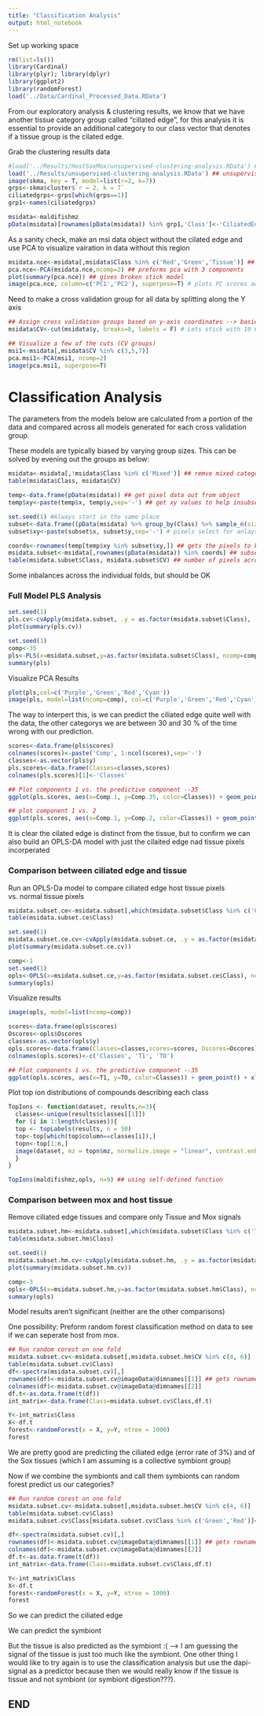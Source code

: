 ```yaml
---
title: "Classification Analysis"
output: html_notebook
---
```


Set up working space

```r
rm(list=ls())
library(Cardinal)
library(plyr); library(dplyr)
library(ggplot2)
library(randomForest)
load('../Data/Cardinal_Processed_Data.RData')
```


From our exploratory analysis & clustering results, we know that we have another tissue category group called "cillated edge", for this analysis it is essential to provide an additional category to our class vector that denotes if a tissue group is the cilated edge. 

Grab the clustering results data
```r
#load('../Results/HostSoxMox/unsupervised-clustering-analysis.RData') ## unsupervised clustering
load('../Results/unsupervised-clustering-analysis.RData') ## unsupervised clustering
image(skma, key = T, model=list(r=2, k=7))
grps<-skma$cluster$`r = 2, k = 7`
ciliatedgrps<-grps[which(grps==1)]
grp1<-names(ciliatedgrps)

msidata<-maldifishmz
pData(msidata)[rownames(pData(msidata)) %in% grp1,'Class']<-'CiliatedEdge'
```

As a sanity check, make an msi data object without the cilated edge and use PCA to visualize vairation in data without this region 
```r
msidata.nce<-msidata[,msidata$Class %in% c('Red','Green','Tissue')] ## selects only for the red, green, tissue calls
pca.nce<-PCA(msidata.nce,ncomp=2) ## preforms pca with 3 components
plot(summary(pca.nce)) ## gives broken stick model
image(pca.nce, column=c('PC1','PC2'), superpose=T) # plots PC scores across image
```

Need to make a cross validation group for all data by splitting along the Y axis 
```r
## Assign cross validation groups based on y-axis coordinates --> basically each filiament(?) will be it's own CV group more or less 
msidata$CV<-cut(msidata$y, breaks=8, labels = F) # Lets stick with 10 CV groups

## Visualize a few of the cuts (CV groups)
msi1<-msidata[,msidata$CV %in% c(3,5,7)]
pca.msi1<-PCA(msi1, ncomp=2)
image(pca.msi1, superpose=T)
```

# Classification Analysis 
The parameters from the models below are calculated from a portion of the data and compared across all models generated for each cross validation group. 

These models are typically biased by varying group sizes. This can be solved by evening out the groups as below: 

```r
msidata<-msidata[,!msidata$Class %in% c('Mixed')] ## remve mixed category 
table(msidata$Class, msidata$CV)

temp<-data.frame(pData(msidata)) ## get pixel data out from object
temp$xy<-paste(temp$x, temp$y,sep='-') ## get xy values to help insubsetting

set.seed(1) #Always start in the same place
subset<-data.frame((pData(msidata) %>% group_by(Class) %>% sample_n(size=700,replace = F))) ## randomly select 700 pixels for each group
subset$xy<-paste(subset$x, subset$y,sep='-') # pixels select for anlaysis 

coords<-rownames(temp[temp$xy %in% subset$xy,]) ## gets the pixels to keep
msidata.subset<-msidata[,rownames(pData(msidata)) %in% coords] ## subsets data
table(msidata.subset$Class, msidata.subset$CV) ## number of pixels across cv folds
```

Some inbalances across the individual folds, but should be OK

### Full Model PLS Analysis 

```r
set.seed(1)
pls.cv<-cvApply(msidata.subset, .y = as.factor(msidata.subset$Class), .fun = "PLS", ncomp = 1:40, keep.Xnew = FALSE, .fold=CV)
plot(summary(pls.cv))
```

```r
set.seed(1)
comp<-35
pls<-PLS(x=msidata.subset,y=as.factor(msidata.subset$Class), ncomp=comp)
summary(pls)
```

Visualize PCA Results 

```r
plot(pls,col=c('Purple','Green','Red','Cyan'))
image(pls, model=list(ncomp=comp), col=c('Purple','Green','Red','Cyan'))
```
The way to interpert this, is we can predict the ciliated edge quite well with the data, the other categorys we are between 30 and 30 % of the time wrong with our prediction. 

```r
scores<-data.frame(pls$scores)
colnames(scores)<-paste('Comp', 1:ncol(scores),sep='-')
classes<-as.vector(pls$y)
pls.scores<-data.frame(Classes=classes,scores)
colnames(pls.scores)[1]<-'Classes'

## Plot components 1 vs. the predictive component --35
ggplot(pls.scores, aes(x=Comp.1, y=Comp.35, color=Classes)) + geom_point() + xlab('Component 1') + ylab('Component 35') + scale_color_manual(values=c('Purple','Green','Red','Cyan'))

## plot component 1 vs. 2
ggplot(pls.scores, aes(x=Comp.1, y=Comp.2, color=Classes)) + geom_point() + xlab('Component 1') + ylab('Component 2') + scale_color_manual(values=c('Purple','Green','Red','Cyan'))
```

It is clear the cilated edge is distinct from the tissue, but to confirm we can also build an OPLS-DA model with just the cilaited edge nad tissue pixels incorperated


### Comparison between ciliated edge and tissue 

Run an OPLS-Da model to compare ciliated edge host tissue pixels vs. normal tissue pixels 

```r
msidata.subset.ce<-msidata.subset[,which(msidata.subset$Class %in% c('CiliatedEdge','Tissue'))]
table(msidata.subset.ce$Class)
```

```r
set.seed(1)
msidata.subset.ce.cv<-cvApply(msidata.subset.ce, .y = as.factor(msidata.subset.ce$Class), .fun = "OPLS", ncomp = 1:20, keep.Xnew = FALSE, .fold=CV)
plot(summary(msidata.subset.ce.cv))
```

```r
comp<-1
set.seed(1)
opls<-OPLS(x=msidata.subset.ce,y=as.factor(msidata.subset.ce$Class), ncomp=comp)
summary(opls)
```
Visualize results 
```r
image(opls, model=list(ncomp=comp))
```

```r
scores<-data.frame(opls$scores)
Oscores<-opls$Oscores
classes<-as.vector(opls$y)
opls.scores<-data.frame(Classes=classes,scores=scores, Oscores=Oscores)
colnames(opls.scores)<-c('Classes', 'T1', 'TO')

## Plot components 1 vs. the predictive component --35
ggplot(opls.scores, aes(x=T1, y=TO, color=Classes)) + geom_point() + xlab('t[1]') + ylab('t[o]') + scale_color_manual(values=c('Purple','Green','Red','Cyan'))
```

Plot top ion distributions of compounds describing each class
```r
TopIons <- function(dataset, results,n=3){
  classes<-unique(results$classes[[1]])
  for (i in 1:length(classes)){
  top <- topLabels(results, n = 50)
  top<-top[which(top$column==classes[i]),]
  topn<-top[1:n,]
  image(dataset, mz = topn$mz, normalize.image = "linear", contrast.enhance = "histogram",smooth.image = "adaptive", main=classes[i], layout=c(3,1))
  }
}
```

```r
TopIons(maldifishmz,opls, n=9) ## using self-defined function
```



### Comparison between mox and host tissue 

Remove ciliated edge tissues and compare only Tissue and Mox signals 

```r
msidata.subset.hm<-msidata.subset[,which(msidata.subset$Class %in% c('Tissue','Red'))]
table(msidata.subset.hm$Class)
```
```r
set.seed(1)
msidata.subset.hm.cv<-cvApply(msidata.subset.hm, .y = as.factor(msidata.subset.hm$Class), .fun = "OPLS", ncomp = 1:20, keep.Xnew = FALSE, .fold=CV)
plot(summary(msidata.subset.hm.cv))
```

```r
comp<-3
opls<-OPLS(x=msidata.subset.hm,y=as.factor(msidata.subset.hm$Class), ncomp=comp)
summary(opls)
```
Model results aren't significant (neither are the other comparisons)

One possibility: Preform random forest classification method on data to see if we can seperate host from mox. 

```r
## Run random corest on one fold 
msidata.subset.cv<-msidata.subset[,msidata.subset.hm$CV %in% c(4, 6)]
table(msidata.subset.cv$Class)
df<-spectra(msidata.subset.cv)[,]
rownames(df)<-msidata.subset.cv@imageData@dimnames[[1]] ## gets rownames
colnames(df)<-msidata.subset.cv@imageData@dimnames[[2]]
df.t<-as.data.frame(t(df))
int_matrix<-data.frame(Class=msidata.subset.cv$Class,df.t)

Y<-int_matrix$Class
X<-df.t
forest<-randomForest(x = X, y=Y, ntree = 1000)
forest
```

We are pretty good are predicting the ciliated edge (error rate of 3%) and of the Sox tissues (which I am assuming is a collective symbiont group)

Now if we combine the symbionts and call them symbionts can random forest predict us our categories?
```r
## Run random corest on one fold 
msidata.subset.cv<-msidata.subset[,msidata.subset.hm$CV %in% c(4, 6)]
table(msidata.subset.cv$Class)
msidata.subset.cv$Class[msidata.subset.cv$Class %in% c('Green','Red')]<-'Symbiont'

df<-spectra(msidata.subset.cv)[,]
rownames(df)<-msidata.subset.cv@imageData@dimnames[[1]] ## gets rownames
colnames(df)<-msidata.subset.cv@imageData@dimnames[[2]]
df.t<-as.data.frame(t(df))
int_matrix<-data.frame(Class=msidata.subset.cv$Class,df.t)

Y<-int_matrix$Class
X<-df.t
forest<-randomForest(x = X, y=Y, ntree = 1000)
forest
```
So we can predict the ciliated edge

We can predict the symbiont 

But the tissue is also predicted as the symbiont :( --> I am guessing the signal of the tissue is just too much like the symbiont. One other thing I would like to try again is to use the classification analysis but use the dapi-signal as a predictor because then we would really know if the tissue is tissue and not symbiont (or symbiont digestion???).




## END

